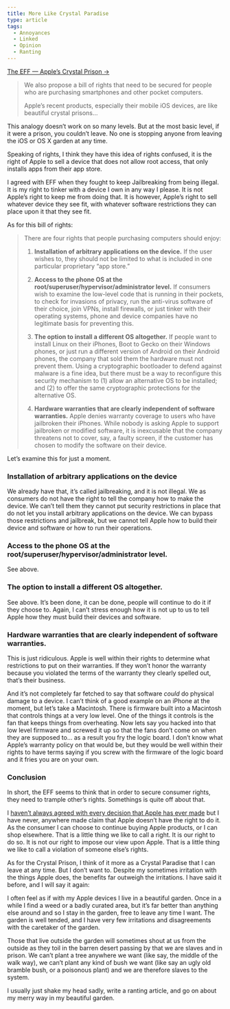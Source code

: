 ```yaml
---
title: More Like Crystal Paradise
type: article
tags:
  - Annoyances
  - Linked
  - Opinion
  - Ranting
---
```


[The EFF — Apple’s Crystal Prison →](https://www.eff.org/deeplinks/2012/05/apples-crystal-prison-and-future-open-platforms)

> We also propose a bill of rights that need to be secured for people who are purchasing smartphones and other pocket computers.
> 
> Apple’s recent products, especially their mobile iOS devices, are like beautiful crystal prisons…

This analogy doesn’t work on so many levels. But at the most basic level, if it were a prison, you couldn’t leave. No one is stopping anyone from leaving the iOS or OS X garden at any time.

Speaking of rights, I think they have this idea of rights confused, it is the right of Apple to sell a device that does not allow root access, that only installs apps from their app store.

I agreed with EFF when they fought to keep Jailbreaking from being illegal. It is my right to tinker with a device I own in any way I please. It is not Apple’s right to keep me from doing that. It is however, Apple’s right to sell whatever device they see fit, with whatever software restrictions they can place upon it that they see fit.

As for this bill of rights:

> There are four rights that people purchasing computers should enjoy:
> 
> 1.  **Installation of arbitrary applications on the device.** If the user wishes to, they should not be limited to what is included in one particular proprietary “app store.”
>     
> 2.  **Access to the phone OS at the root/superuser/hypervisor/administrator level.** If consumers wish to examine the low-level code that is running in their pockets, to check for invasions of privacy, run the anti-virus software of their choice, join VPNs, install firewalls, or just tinker with their operating systems, phone and device companies have no legitimate basis for preventing this.
>     
> 3.  **The option to install a different OS altogether.** If people want to install Linux on their iPhones, Boot to Gecko on their Windows phones, or just run a different version of Android on their Android phones, the company that sold them the hardware must not prevent them. Using a cryptographic bootloader to defend against malware is a fine idea, but there must be a way to reconfigure this security mechanism to (1) allow an alternative OS to be installed; and (2) to offer the same cryptographic protections for the alternative OS.
>     
> 4.  **Hardware warranties that are clearly independent of software warranties.** Apple denies warranty coverage to users who have jailbroken their iPhones. While nobody is asking Apple to support jailbroken or modified software, it is inexcusable that the company threatens not to cover, say, a faulty screen, if the customer has chosen to modify the software on their device.
>     

Let’s examine this for just a moment.

### Installation of arbitrary applications on the device

We already have that, it’s called jailbreaking, and it is not illegal. We as consumers do not have the right to tell the company how to make the device. We can’t tell them they cannot put security restrictions in place that do not let you install arbitrary applications on the device. We can bypass those restrictions and jailbreak, but we cannot tell Apple how to build their device and software or how to run their operations.

### Access to the phone OS at the root/superuser/hypervisor/administrator level.

See above.

### The option to install a different OS altogether.

See above. It’s been done, it can be done, people will continue to do it if they choose to. Again, I can’t stress enough how it is not up to us to tell Apple how they must build their devices and software.

### Hardware warranties that are clearly independent of software warranties.

This is just ridiculous. Apple is well within their rights to determine what restrictions to put on their warranties. If they won’t honor the warranty because you violated the terms of the warranty they clearly spelled out, that’s their business.

And it’s not completely far fetched to say that software _could_ do physical damage to a device. I can’t think of a good example on an iPhone at the moment, but let’s take a Macintosh. There is firmware built into a Macintosh that controls things at a very low level. One of the things it controls is the fan that keeps things from overheating. Now lets say you hacked into that low level firmware and screwed it up so that the fans don’t come on when they are supposed to… as a result you fry the logic board. I don’t know what Apple’s warranty policy on that would be, but they would be well within their rights to have terms saying if you screw with the firmware of the logic board and it fries you are on your own.

### Conclusion

In short, the EFF seems to think that in order to secure consumer rights, they need to trample other’s rights. Somethings is quite off about that.

I [haven’t always agreed with every decision that Apple has ever made](http://appleuserpro.com/category/apple-stupidity) but I have never, anywhere made claim that Apple doesn’t have the right to do it. As the consumer I can choose to continue buying Apple products, or I can shop elsewhere. That is a little thing we like to call a right. It is our right to do so. It is not our right to impose our view upon Apple. That is a little thing we like to call a violation of someone else’s rights.

As for the Crystal Prison, I think of it more as a Crystal Paradise that I can leave at any time. But I don’t want to. Despite my sometimes irritation with the things Apple does, the benefits far outweigh the irritations. I have said it before, and I will say it again:

I often feel as if with my Apple devices I live in a beautiful garden. Once in a while I find a weed or a badly curated area, but it’s far better than anything else around and so I stay in the garden, free to leave any time I want. The garden is well tended, and I have very few irritations and disagreements with the caretaker of the garden.

Those that live outside the garden will sometimes shout at us from the outside as they toil in the barren desert passing by that we are slaves and in prison. We can’t plant a tree anywhere we want (like say, the middle of the walk way), we can’t plant any kind of bush we want (like say an ugly old bramble bush, or a poisonous plant) and we are therefore slaves to the system.

I usually just shake my head sadly, write a ranting article, and go on about my merry way in my beautiful garden.
